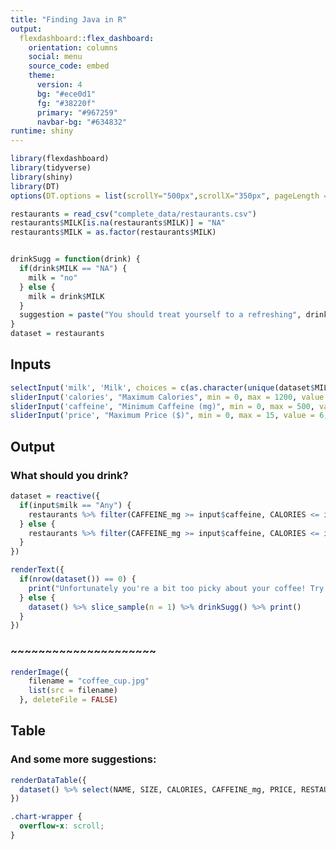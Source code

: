 ```yaml
---
title: "Finding Java in R"
output: 
  flexdashboard::flex_dashboard:
    orientation: columns
    social: menu
    source_code: embed
    theme:
      version: 4
      bg: "#ece0d1"
      fg: "#38220f" 
      primary: "#967259"
      navbar-bg: "#634832"
runtime: shiny
---
```


```r
library(flexdashboard)
library(tidyverse)
library(shiny)
library(DT)
options(DT.options = list(scrollY="500px",scrollX="350px", pageLength = 25, autoWidth = TRUE))

restaurants = read_csv("complete_data/restaurants.csv")
restaurants$MILK[is.na(restaurants$MILK)] = "NA"
restaurants$MILK = as.factor(restaurants$MILK)


drinkSugg = function(drink) {
  if(drink$MILK == "NA") {
    milk = "no"
  } else {
    milk = drink$MILK
  }
  suggestion = paste("You should treat yourself to a refreshing", drink$SIZE, drink$NAME, "with", milk, "milk", "from", drink$RESTAURANT ,"at the low low price of only", drink$PRICE)
}
dataset = restaurants
```



Inputs {.sidebar}
-----------------------------------------------------------------------

```r
selectInput('milk', 'Milk', choices = c(as.character(unique(dataset$MILK)), "Any"), selected = "Any")
sliderInput('calories', "Maximum Calories", min = 0, max = 1200, value = 500, step = 50)
sliderInput('caffeine', "Minimum Caffeine (mg)", min = 0, max = 500, value = 150, step = 25)
sliderInput('price', "Maximum Price ($)", min = 0, max = 15, value = 6, step = 0.25)
```

Output {data-height=250}
-----------------------------------------------------------------------

### What should you drink?

```r
dataset = reactive({
  if(input$milk == "Any") {
    restaurants %>% filter(CAFFEINE_mg >= input$caffeine, CALORIES <= input$calories, PRICE <= input$price)
  } else {
    restaurants %>% filter(CAFFEINE_mg >= input$caffeine, CALORIES <= input$calories, PRICE <= input$price, MILK == input$milk)
  }
})

renderText({
  if(nrow(dataset()) == 0) {
    print("Unfortunately you're a bit too picky about your coffee! Try expanding your tastes, or your wallet.")
  } else {
    dataset() %>% slice_sample(n = 1) %>% drinkSugg() %>% print()
  }
})
```

### ~~~~~~~~~~~~~~~~~~~~~

```r
renderImage({
    filename = "coffee_cup.jpg"
    list(src = filename)
  }, deleteFile = FALSE)
```



Table {data-height=750}
-----------------------------------------------------------------------

### And some more suggestions:

```r
renderDataTable({
  dataset() %>% select(NAME, SIZE, CALORIES, CAFFEINE_mg, PRICE, RESTAURANT)
})
```

```css
.chart-wrapper {
  overflow-x: scroll;
}
```
